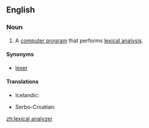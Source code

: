 ==English==

{{wikipedia}}

===Noun===
{{en-noun}}

# {{computing}} A [[computer program]] that performs [[lexical analysis]].

====Synonyms====
* [[lexer]]

====Translations====
{{trans-top|computer program}}
* Icelandic: {{t-|is|lesgreinir|m}}
{{trans-mid}}
* Serbo-Croatian: {{t|sh|leksički analizator|m}}
{{trans-bottom}}

[[zh:lexical analyzer]]